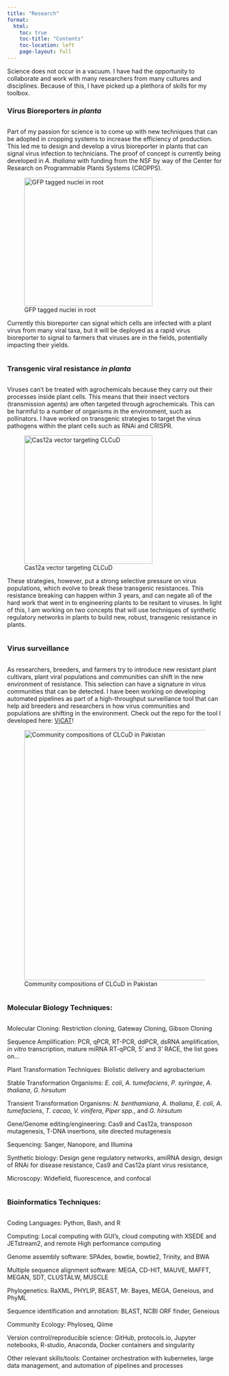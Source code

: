 ```yaml
---
title: "Research"
format:
  html:
    toc: true
    toc-title: "Contents"
    toc-location: left
    page-layout: full
---
```


Science does not occur in a vacuum. I have had the opportunity to collaborate and work with many researchers from many cultures and disciplines. Because of this, I have picked up a plethora of skills for my toolbox.

### Virus Bioreporters *in planta*

::: columns
::: {.column width="60%"}
Part of my passion for science is to come up with new techniques that can be adopted in cropping systems to increase the efficiency of production. This led me to design and develop a virus bioreporter in plants that can signal virus infection to technicians. The proof of concept is currently being developed in *A. thaliana* with funding from the NSF by way of the Center for Research on Programmable Plants Systems (CROPPS).

![GFP tagged nuclei in root](img/gfp_root.png){width="300"}

Currently this bioreporter can signal which cells are infected with a plant virus from many viral taxa, but it will be deployed as a rapid virus bioreporter to signal to farmers that viruses are in the fields, potentially impacting their yields.
:::
:::

### Transgenic viral resistance *in planta*

::: columns
::: {.column width="60%"}
Viruses can't be treated with agrochemicals because they carry out their processes inside plant cells. This means that their insect vectors (transmission agents) are often targeted through agrochemicals. This can be harmful to a number of organisms in the environment, such as pollinators. I have worked on transgenic strategies to target the virus pathogens within the plant cells such as RNAi and CRISPR.

![Cas12a vector targeting CLCuD](img/untitled.png){width="300"}

These strategies, however, put a strong selective pressure on virus populations, which evolve to break these transgenic resistances. This resistance breaking can happen within 3 years, and can negate all of the hard work that went in to engineering plants to be resitant to viruses. In light of this, I am working on two concepts that will use techniques of synthetic regulatory networks in plants to build new, robust, transgenic resistance in plants.
:::
:::

### Virus surveillance

::: columns 
::: {.column width="60%"}

As researchers, breeders, and farmers try to introduce new resistant plant cultivars, plant viral populations and communities can shift in the new environment of resistance. This selection can have a signature in virus communities that can be detected. I have been working on developing automated pipelines as part of a high-throughput surveillance tool that can help aid breeders and researchers in how virus communities and populations are shifting in the environment. Check out the repo for the tool I developed here: [ViCAT](https://github.com/coryVkeith/ViCAT_dev)!

![Community compositions of CLCuD in Pakistan](img/NMDS_map.png){width="584"}


:::
:::

### Molecular Biology Techniques:

::: columns
::: {.column width="60%"}
Molecular Cloning: Restriction cloning, Gateway Cloning, Gibson Cloning

Sequence Amplification: PCR, qPCR, RT-PCR, ddPCR, dsRNA amplification, *in vitro* transcription, mature miRNA RT-qPCR, 5' and 3' RACE, the list goes on...

Plant Transformation Techniques: Biolistic delivery and agrobacterium

Stable Transformation Organisms: *E. coli*, *A. tumefaciens*, *P. syringae*, *A. thaliana*, *G. hirsutum*

Transient Transformation Organisms: *N. benthamiana*, *A. thaliana*, *E. coli*, *A. tumefaciens*, *T. cacao*, *V. vinifera*, *Piper spp.*, and *G. hirsutum*

Gene/Genome editing/engineering: Cas9 and Cas12a, transposon mutagenesis, T-DNA insertions, site directed mutagenesis

Sequencing: Sanger, Nanopore, and Illumina

Synthetic biology: Design gene regulatory networks, amiRNA design, design of RNAi for disease resistance, Cas9 and Cas12a plant virus resistance, 

Microscopy: Widefield, fluorescence, and confocal
:::
:::

### Bioinformatics Techniques:

::: columns
::: {.column width="60%"}
Coding Languages: Python, Bash, and R

Computing: Local computing with GUI's, cloud computing with XSEDE and JETstream2, and remote High performance computing

Genome assembly software: SPAdes, bowtie, bowtie2, Trinity, and BWA

Multiple sequence alignment software: MEGA, CD-HIT, MAUVE, MAFFT, MEGAN, SDT, CLUSTALW, MUSCLE

Phylogenetics: RaXML, PHYLIP, BEAST, Mr. Bayes, MEGA, Geneious, and PhyML

Sequence identification and annotation: BLAST, NCBI ORF finder, Geneious

Community Ecology: Phyloseq, Qiime

Version control/reproducible science: GitHub, protocols.io, Jupyter notebooks, R-studio, Anaconda, Docker containers and singularity

Other relevant skills/tools: Container orchestration with kubernetes, large data management, and automation of pipelines and processes


:::
:::
